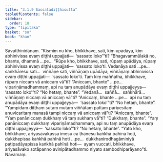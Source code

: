 ```yaml
---
title: "3.1.9 Sassatadiṭṭhisutta"
tableOfContents: false
sidebar:
  order: 18
type: "tipitaka"
basket: "su"
book: "khan"
---
```



<DynamicBreadcrumb />

<Division number="214" book="khan" bookNo="13" page="174">

<Paragraph number="948" book="khan">
Sāvatthinidānaṃ. “Kismiṃ nu kho, bhikkhave, sati, kiṃ upādāya, kiṃ abhinivissa evaṃ diṭṭhi uppajjati—  ‘sassato loko’”ti? “Bhagavaṃmūlakā no, bhante, dhammā …pe…
</Paragraph>

<Paragraph number="949" book="khan">
“Rūpe kho, bhikkhave, sati, rūpaṃ upādāya, rūpaṃ abhinivissa evaṃ diṭṭhi uppajjati—  ‘sassato loko’ti. Vedanāya sati …pe…  saṅkhāresu sati…  viññāṇe sati, viññāṇaṃ upādāya, viññāṇaṃ abhinivissa evaṃ diṭṭhi uppajjati—  ‘sassato loko’ti.
</Paragraph>

<Paragraph number="950" book="khan">
Taṃ kiṃ maññatha, bhikkhave, rūpaṃ niccaṃ vā aniccaṃ vā”ti? “Aniccaṃ, bhante” …pe…  vipariṇāmadhammaṃ, api nu taṃ anupādāya evaṃ diṭṭhi uppajjeyya—  ‘sassato loko’”ti? “No hetaṃ, bhante”. “Vedanā…  saññā…  saṅkhārā…  viññāṇaṃ niccaṃ vā aniccaṃ vā”ti? “Aniccaṃ, bhante …pe…  api nu taṃ anupādāya evaṃ diṭṭhi uppajjeyya—  ‘sassato loko’”ti? “No hetaṃ, bhante”. “Yampidaṃ diṭṭhaṃ sutaṃ mutaṃ viññātaṃ pattaṃ pariyesitaṃ anuvicaritaṃ manasā tampi niccaṃ vā aniccaṃ vā”ti? “Aniccaṃ, bhante”. “Yaṃ panāniccaṃ dukkhaṃ vā taṃ sukhaṃ vā”ti? “Dukkhaṃ, bhante”. “Yaṃ panāniccaṃ dukkhaṃ vipariṇāmadhammaṃ, api nu taṃ anupādāya evaṃ diṭṭhi uppajjeyya—  ‘sassato loko’”ti? “No hetaṃ, bhante”.
</Paragraph>

<Paragraph number="951" book="khan">
“Yato kho, bhikkhave, ariyasāvakassa imesu ca ṭhānesu kaṅkhā pahīnā hoti, dukkhepissa kaṅkhā pahīnā hoti …pe…  dukkhanirodhagāminiyā paṭipadāyapissa kaṅkhā pahīnā hoti—  ayaṃ vuccati, bhikkhave, ariyasāvako sotāpanno avinipātadhammo niyato sambodhiparāyano”ti.

</Paragraph>
</Division>

<Paragraph number="952" type="center" book="khan">
Navamaṃ.
</Paragraph>